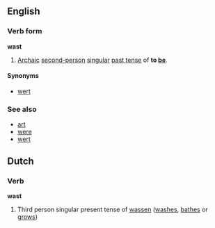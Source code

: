 ==English==
===Verb form===
'''wast'''

#[[Archaic]] [[second-person]] [[singular]] [[past tense]] of '''to [[be]]'''.

====Synonyms====
*[[wert]]

===See also===
*[[art]]
*[[were]]
*[[wert]]

==Dutch==
===Verb===
'''wast'''

#Third person singular present tense of [[wassen]] ([[washes]], [[bathes]] or [[grows]])